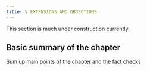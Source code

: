 ```yaml
---
title: V EXTENSIONS AND OBJECTIONS
---
```


::: callout-note
This section is much under construction currently.
:::

## Basic summary of the chapter

Sum up main points of the chapter and the fact checks

